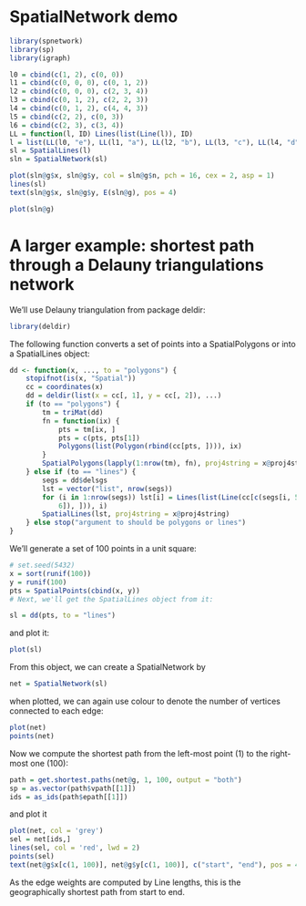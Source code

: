 <!--
%\VignetteEngine{knitr::knitr}
%\VignetteIndexEntry{SpatialNetwork demo}
\usepackage[utf8]{inputenc}
-->

# SpatialNetwork demo

```r
library(spnetwork)
library(sp)
library(igraph)

l0 = cbind(c(1, 2), c(0, 0))
l1 = cbind(c(0, 0, 0), c(0, 1, 2))
l2 = cbind(c(0, 0, 0), c(2, 3, 4))
l3 = cbind(c(0, 1, 2), c(2, 2, 3))
l4 = cbind(c(0, 1, 2), c(4, 4, 3))
l5 = cbind(c(2, 2), c(0, 3))
l6 = cbind(c(2, 3), c(3, 4))
LL = function(l, ID) Lines(list(Line(l)), ID)
l = list(LL(l0, "e"), LL(l1, "a"), LL(l2, "b"), LL(l3, "c"), LL(l4, "d"), LL(l5, "f"), LL(l6, "g"))
sl = SpatialLines(l)
sln = SpatialNetwork(sl)
```

```r
plot(sln@g$x, sln@g$y, col = sln@g$n, pch = 16, cex = 2, asp = 1)
lines(sl)
text(sln@g$x, sln@g$y, E(sln@g), pos = 4)
```

```r
plot(sln@g)
```

# A larger example: shortest path through a Delauny triangulations network

We'll use Delauny triangulation from package deldir:
```r
library(deldir)
```

The following function converts a set of points into a
SpatialPolygons or into a SpatialLines object:

```r
dd <- function(x, ..., to = "polygons") {
    stopifnot(is(x, "Spatial"))
    cc = coordinates(x)
    dd = deldir(list(x = cc[, 1], y = cc[, 2]), ...)
    if (to == "polygons") {
        tm = triMat(dd)
        fn = function(ix) {
            pts = tm[ix, ]
            pts = c(pts, pts[1])
            Polygons(list(Polygon(rbind(cc[pts, ]))), ix)
        }
        SpatialPolygons(lapply(1:nrow(tm), fn), proj4string = x@proj4string)
    } else if (to == "lines") {
        segs = dd$delsgs
        lst = vector("list", nrow(segs))
        for (i in 1:nrow(segs)) lst[i] = Lines(list(Line(cc[c(segs[i, 5], segs[i, 
            6]), ])), i)
        SpatialLines(lst, proj4string = x@proj4string)
    } else stop("argument to should be polygons or lines")
}
```

We'll generate a set of 100 points in a unit square:

```r
# set.seed(5432)
x = sort(runif(100))
y = runif(100)
pts = SpatialPoints(cbind(x, y))
# Next, we'll get the SpatialLines object from it:

sl = dd(pts, to = "lines")
```

and plot it:

```r
plot(sl)
```

From this object, we can create a SpatialNetwork by

```r
net = SpatialNetwork(sl)
```

when plotted, we can again use colour to denote the number of vertices connected to each edge:

```r
plot(net)
points(net)
```

Now we compute the shortest path from the left-most point (1) to the right-most one (100):

```r
path = get.shortest.paths(net@g, 1, 100, output = "both")
sp = as.vector(path$vpath[[1]])
ids = as_ids(path$epath[[1]])
```

and plot it

```r
plot(net, col = 'grey')
sel = net[ids,]
lines(sel, col = 'red', lwd = 2)
points(sel)
text(net@g$x[c(1, 100)], net@g$y[c(1, 100)], c("start", "end"), pos = 4)
```

As the edge weights are computed by Line lengths, this is the geographically shortest path from start to end. 
